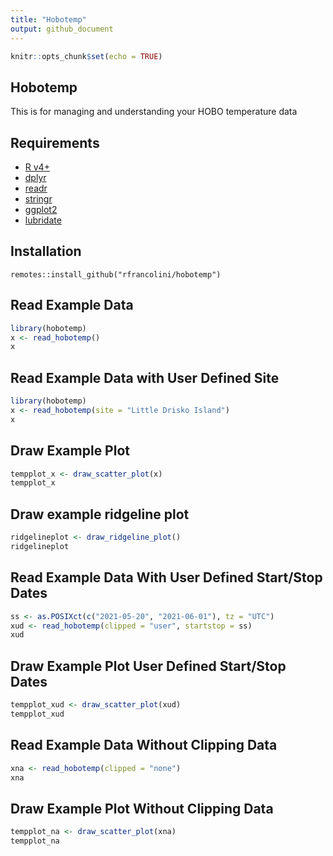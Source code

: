 ```yaml
---
title: "Hobotemp"
output: github_document
---
```


```r
knitr::opts_chunk$set(echo = TRUE)
```

## Hobotemp

This is for managing and understanding your HOBO temperature data

## Requirements

  + [R v4+](https://www.r-project.org/)
  + [dplyr](https://CRAN.R-project.org/package=dplyr)
  + [readr](https://CRAN.R-project.org/package=readr)
  + [stringr](https://CRAN.R-project.org/package=stringr)
  + [ggplot2](https://CRAN.R-project.org/package=ggplot2)
  + [lubridate](https://CRAN.R-project.org/package=lubridate)

## Installation

```
remotes::install_github("rfrancolini/hobotemp")
```

## Read Example Data

```r
library(hobotemp)
x <- read_hobotemp()
x
```

## Read Example Data with User Defined Site

``` r
library(hobotemp)
x <- read_hobotemp(site = "Little Drisko Island")
x
```

## Draw Example Plot

```r
tempplot_x <- draw_scatter_plot(x)
tempplot_x
```

## Draw example ridgeline plot

```r
ridgelineplot <- draw_ridgeline_plot()
ridgelineplot
```


## Read Example Data With User Defined Start/Stop Dates

```r
ss <- as.POSIXct(c("2021-05-20", "2021-06-01"), tz = "UTC")
xud <- read_hobotemp(clipped = "user", startstop = ss)
xud
```

## Draw Example Plot User Defined Start/Stop Dates

```r
tempplot_xud <- draw_scatter_plot(xud)
tempplot_xud
```

## Read Example Data Without Clipping Data

```r
xna <- read_hobotemp(clipped = "none")
xna
```

## Draw Example Plot Without Clipping Data

```r
tempplot_na <- draw_scatter_plot(xna)
tempplot_na
```
